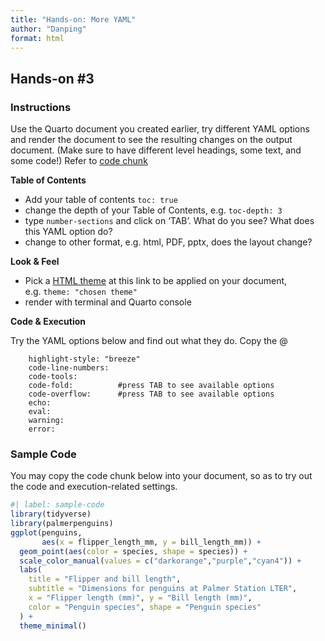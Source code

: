 ```yaml
---
title: "Hands-on: More YAML"
author: "Danping"
format: html
---
```


## Hands-on #3

### Instructions {#instruction}

Use the Quarto document you created earlier, try different YAML options and render the document to see the resulting changes on the output document. (Make sure to have different level headings, some text, and some code!) Refer to [code chunk](#sample-code)

**Table of Contents**

-   Add your table of contents `toc: true`
-   change the depth of your Table of Contents, e.g. `toc-depth: 3`
-   type `number-sections` and click on 'TAB'. What do you see? What does this YAML option do?
-   change to other format, e.g. html, PDF, pptx, does the layout change?

**Look & Feel**

-   Pick a [HTML theme](https://quarto.org/docs/output-formats/html-themes.html) at this link to be applied on your document, e.g. `theme: "chosen theme"`
-   render with terminal and Quarto console

**Code & Execution**

Try the YAML options below and find out what they do. Copy the \@

```         
    highlight-style: "breeze"
    code-line-numbers: 
    code-tools: 
    code-fold:          #press TAB to see available options
    code-overflow:      #press TAB to see available options
    echo: 
    eval: 
    warning:
    error:
```

### Sample Code

You may copy the code chunk below into your document, so as to try out the code and execution-related settings.

```r
#| label: sample-code
library(tidyverse)
library(palmerpenguins)
ggplot(penguins, 
       aes(x = flipper_length_mm, y = bill_length_mm)) +
  geom_point(aes(color = species, shape = species)) +
  scale_color_manual(values = c("darkorange","purple","cyan4")) +
  labs(
    title = "Flipper and bill length",
    subtitle = "Dimensions for penguins at Palmer Station LTER",
    x = "Flipper length (mm)", y = "Bill length (mm)",
    color = "Penguin species", shape = "Penguin species"
  ) +
  theme_minimal()
```
